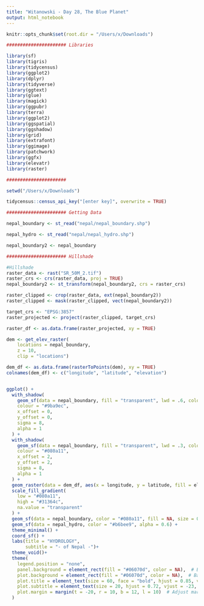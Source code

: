 ```yaml
---
title: "Witanowski - Day 28, The Blue Planet"
output: html_notebook
---
```


```r

knitr::opts_chunk$set(root.dir = "/Users/x/Downloads")

###################### Libraries 

library(sf)
library(tigris)
library(tidycensus)
library(ggplot2)
library(dplyr)
library(tidyverse)
library(ggtext)
library(glue)
library(magick)
library(ggpubr)
library(terra)
library(ggplot2)
library(ggspatial)
library(ggshadow)
library(grid)
library(extrafont)
library(ggimage)
library(patchwork)
library(ggfx)
library(elevatr)
library(raster)

```

```r

######################

setwd("/Users/x/Downloads")

tidycensus::census_api_key("[enter key]", overwrite = TRUE)

###################### Getting Data

nepal_boundary <- st_read("nepal/nepal_boundary.shp")

nepal_hydro <- st_read("nepal/nepal_hydro.shp")

nepal_boundary2 <- nepal_boundary

###################### Hillshade

#Hillshade
raster_data <- rast("SR_50M_2.tif")
raster_crs <- crs(raster_data, proj = TRUE) 
nepal_boundary2 <- st_transform(nepal_boundary2, crs = raster_crs)

raster_clipped <- crop(raster_data, ext(nepal_boundary2))      
raster_clipped <- mask(raster_clipped, vect(nepal_boundary2)) 

target_crs <- "EPSG:3857"
raster_projected <- project(raster_clipped, target_crs)

raster_df <- as.data.frame(raster_projected, xy = TRUE)

dem <- get_elev_raster(
    locations = nepal_boundary, 
    z = 10,
    clip = "locations")

dem_df <- as.data.frame(rasterToPoints(dem), xy = TRUE)
colnames(dem_df) <- c("longitude", "latitude", "elevation")


ggplot() +
  with_shadow(
    geom_sf(data = nepal_boundary, fill = "transparent", lwd = .6, color = "#9ba9ec"),
    colour = "#9ba9ec",      
    x_offset = 0,           
    y_offset = 0,            
    sigma = 8,               
    alpha = 1              
  ) +
  with_shadow(
    geom_sf(data = nepal_boundary, fill = "transparent", lwd = .3, color = "#06070d"),
    colour = "#080a11",        
    x_offset = 2,           
    y_offset = 2,            
    sigma = 8,              
    alpha = 1             
  ) +
  geom_raster(data = dem_df, aes(x = longitude, y = latitude, fill = elevation)) +
  scale_fill_gradient(
    low = "#080a11",   
    high = "#31364c",  
    na.value = "transparent"  
  ) +
  geom_sf(data = nepal_boundary, color = "#080a11", fill = NA, size = 0.5) +  
  geom_sf(data = nepal_hydro, color = "#b6bee9", alpha = 0.6) +  
  theme_minimal() +
  coord_sf() +
  labs(title = "HYDROLOGY",
       subtitle = "- of Nepal -")+
  theme_void()+
  theme(
    legend.position = "none",
    panel.background = element_rect(fill = "#06070d", color = NA),  # Background for plot panel
    plot.background = element_rect(fill = "#06070d", color = NA),  # Background for the entire plot
    plot.title = element_text(size = 60, face = "bold", hjust = 0.85, vjust = -7.5, color = "#b6bee9", family = "Domaine Display"), 
    plot.subtitle = element_text(size = 20, hjust = 0.72, vjust = -23, color = "#6772a3", family = "Domaine Display"),
    plot.margin = margin(t = -20, r = 10, b = 12, l = 10)  # Adjust margins
  )

```
